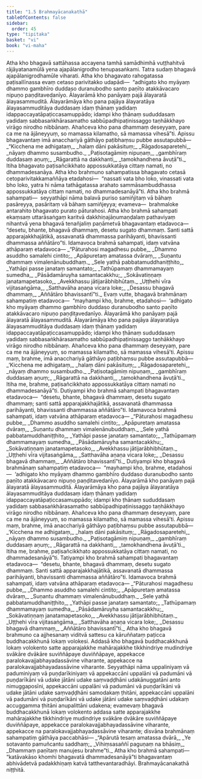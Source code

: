 ```yaml
---
title: "1.5 Brahmayācanakathā"
tableOfContents: false
sidebar:
  order: 45
type: "tipitaka"
basket: "vi"
book: "vi-maha"
---
```



<DynamicBreadcrumb />

<Division number="7" book="vi-maha">

<Paragraph number="25" book="vi-maha">
Atha kho bhagavā sattāhassa accayena tamhā samādhimhā vuṭṭhahitvā rājāyatanamūlā yena ajapālanigrodho tenupasaṅkami. Tatra sudaṃ bhagavā ajapālanigrodhamūle viharati. Atha kho bhagavato rahogatassa paṭisallīnassa evaṃ cetaso parivitakko udapādi—  “adhigato kho myāyaṃ dhammo gambhīro duddaso duranubodho santo paṇīto atakkāvacaro nipuṇo paṇḍitavedanīyo. Ālayarāmā kho panāyaṃ pajā ālayaratā ālayasammuditā. Ālayarāmāya kho pana pajāya ālayaratāya ālayasammuditāya duddasaṃ idaṃ ṭhānaṃ yadidaṃ idappaccayatāpaṭiccasamuppādo; idampi kho ṭhānaṃ sududdasaṃ yadidaṃ sabbasaṅkhārasamatho sabbūpadhipaṭinissaggo taṇhākkhayo virāgo nirodho nibbānaṃ. Ahañceva kho pana dhammaṃ deseyyaṃ, pare ca me na ājāneyyuṃ, so mamassa kilamatho, sā mamassa vihesā”ti. Apissu bhagavantaṃ imā anacchariyā gāthāyo paṭibhaṃsu pubbe assutapubbā—
</Paragraph>

<Paragraph number="26" type="verses" book="vi-maha">
_“Kicchena me adhigataṃ,_  
_halaṃ dāni pakāsituṃ;_  
_Rāgadosaparetehi,_  
_nāyaṃ dhammo susambudho._  

</Paragraph>

<Paragraph number="27" type="verses" book="vi-maha">
_Paṭisotagāmiṃ nipuṇaṃ,_  
_gambhīraṃ duddasaṃ aṇuṃ;_  
_Rāgarattā na dakkhanti,_  
_tamokhandhena āvuṭā”ti._  

</Paragraph>

<Paragraph number="28" book="vi-maha">
Itiha bhagavato paṭisañcikkhato appossukkatāya cittaṃ namati, no dhammadesanāya.
</Paragraph>

</Division>
<Division number="8" book="vi-maha">

<Paragraph number="29" book="vi-maha">
Atha kho brahmuno sahampatissa bhagavato cetasā cetoparivitakkamaññāya etadahosi—  “nassati vata bho loko, vinassati vata bho loko, yatra hi nāma tathāgatassa arahato sammāsambuddhassa appossukkatāya cittaṃ namati, no dhammadesanāyā”ti. Atha kho brahmā sahampati—  seyyathāpi nāma balavā puriso samiñjitaṃ vā bāhaṃ pasāreyya, pasāritaṃ vā bāhaṃ samiñjeyya; evameva—  brahmaloke antarahito bhagavato purato pāturahosi. Atha kho brahmā sahampati ekaṃsaṃ uttarāsaṅgaṃ karitvā dakkhiṇajāṇumaṇḍalaṃ pathaviyaṃ nihantvā yena bhagavā tenañjaliṃ paṇāmetvā bhagavantaṃ etadavoca—  “desetu, bhante, bhagavā dhammaṃ, desetu sugato dhammaṃ. Santi sattā apparajakkhajātikā, assavanatā dhammassa parihāyanti, bhavissanti dhammassa aññātāro”ti. Idamavoca brahmā sahampati, idaṃ vatvāna athāparaṃ etadavoca—
</Paragraph>

<Paragraph number="30" type="verses" book="vi-maha">
_“Pāturahosi magadhesu pubbe,_  
_Dhammo asuddho samalehi cintito;_  
_Apāpuretaṃ amatassa dvāraṃ,_  
_Suṇantu dhammaṃ vimalenānubuddhaṃ._  

</Paragraph>

<Paragraph number="31" type="verses" book="vi-maha">
_Sele yathā pabbatamuddhaniṭṭhito,_  
_Yathāpi passe janataṃ samantato;_  
_Tathūpamaṃ dhammamayaṃ sumedha,_  
_Pāsādamāruyha samantacakkhu;_  
_Sokāvatiṇṇaṃ janatamapetasoko,_  
_Avekkhassu jātijarābhibhūtaṃ._  

</Paragraph>

<Paragraph number="32" type="verses" book="vi-maha">
_Uṭṭhehi vīra vijitasaṅgāma,_  
_Satthavāha aṇaṇa vicara loke;_  
_Desassu bhagavā dhammaṃ,_  
_Aññātāro bhavissantī”ti._  

</Paragraph>

<Paragraph number="33" book="vi-maha">
Evaṃ vutte, bhagavā brahmānaṃ sahampatiṃ etadavoca—  “mayhampi kho, brahme, etadahosi—  ‘adhigato kho myāyaṃ dhammo gambhīro duddaso duranubodho santo paṇīto atakkāvacaro nipuṇo paṇḍitavedanīyo. Ālayarāmā kho panāyaṃ pajā ālayaratā ālayasammuditā. Ālayarāmāya kho pana pajāya ālayaratāya ālayasammuditāya duddasaṃ idaṃ ṭhānaṃ yadidaṃ idappaccayatāpaṭiccasamuppādo; idampi kho ṭhānaṃ sududdasaṃ yadidaṃ sabbasaṅkhārasamatho sabbūpadhipaṭinissaggo taṇhākkhayo virāgo nirodho nibbānaṃ. Ahañceva kho pana dhammaṃ deseyyaṃ, pare ca me na ājāneyyuṃ, so mamassa kilamatho, sā mamassa vihesā’ti. Apissu maṃ, brahme, imā anacchariyā gāthāyo paṭibhaṃsu pubbe assutapubbā—
</Paragraph>

<Paragraph number="34" type="verses" book="vi-maha">
_‘Kicchena me adhigataṃ,_  
_halaṃ dāni pakāsituṃ;_  
_Rāgadosaparetehi,_  
_nāyaṃ dhammo susambudho._  

</Paragraph>

<Paragraph number="35" type="verses" book="vi-maha">
_Paṭisotagāmiṃ nipuṇaṃ,_  
_gambhīraṃ duddasaṃ aṇuṃ;_  
_Rāgarattā na dakkhanti,_  
_tamokhandhena āvuṭā’ti._  

</Paragraph>

<Paragraph number="36" book="vi-maha">
Itiha me, brahme, paṭisañcikkhato appossukkatāya cittaṃ namati no dhammadesanāyā”ti.
</Paragraph>

<Paragraph number="37" book="vi-maha">
Dutiyampi kho brahmā sahampati bhagavantaṃ etadavoca—  “desetu, bhante, bhagavā dhammaṃ, desetu sugato dhammaṃ; santi sattā apparajakkhajātikā, assavanatā dhammassa parihāyanti, bhavissanti dhammassa aññātāro”ti. Idamavoca brahmā sahampati, idaṃ vatvāna athāparaṃ etadavoca—
</Paragraph>

<Paragraph number="38" type="verses" book="vi-maha">
_“Pāturahosi magadhesu pubbe,_  
_Dhammo asuddho samalehi cintito;_  
_Apāpuretaṃ amatassa dvāraṃ,_  
_Suṇantu dhammaṃ vimalenānubuddhaṃ._  

</Paragraph>

<Paragraph number="39" type="verses" book="vi-maha">
_Sele yathā pabbatamuddhaniṭṭhito,_  
_Yathāpi passe janataṃ samantato;_  
_Tathūpamaṃ dhammamayaṃ sumedha,_  
_Pāsādamāruyha samantacakkhu;_  
_Sokāvatiṇṇaṃ janatamapetasoko,_  
_Avekkhassu jātijarābhibhūtaṃ._  

</Paragraph>

<Paragraph number="40" type="verses" book="vi-maha">
_Uṭṭhehi vīra vijitasaṅgāma,_  
_Satthavāha aṇaṇa vicara loke;_  
_Desassu bhagavā dhammaṃ,_  
_Aññātāro bhavissantī”ti._  

</Paragraph>

<Paragraph number="41" book="vi-maha">
Dutiyampi kho bhagavā brahmānaṃ sahampatiṃ etadavoca—  “mayhampi kho, brahme, etadahosi—  ‘adhigato kho myāyaṃ dhammo gambhīro duddaso duranubodho santo paṇīto atakkāvacaro nipuṇo paṇḍitavedanīyo. Ālayarāmā kho panāyaṃ pajā ālayaratā ālayasammuditā. Ālayarāmāya kho pana pajāya ālayaratāya ālayasammuditāya duddasaṃ idaṃ ṭhānaṃ yadidaṃ idappaccayatāpaṭiccasamuppādo; idampi kho ṭhānaṃ sududdasaṃ yadidaṃ sabbasaṅkhārasamatho sabbūpadhipaṭinissaggo taṇhākkhayo virāgo nirodho nibbānaṃ. Ahañceva kho pana dhammaṃ deseyyaṃ, pare ca me na ājāneyyuṃ, so mamassa kilamatho, sā mamassa vihesā’ti. Apissu maṃ, brahme, imā anacchariyā gāthāyo paṭibhaṃsu pubbe assutapubbā—
</Paragraph>

<Paragraph number="42" type="verses" book="vi-maha">
_‘Kicchena me adhigataṃ,_  
_halaṃ dāni pakāsituṃ;_  
_Rāgadosaparetehi,_  
_nāyaṃ dhammo susambudho._  

</Paragraph>

<Paragraph number="43" type="verses" book="vi-maha">
_Paṭisotagāmiṃ nipuṇaṃ,_  
_gambhīraṃ duddasaṃ aṇuṃ;_  
_Rāgarattā na dakkhanti,_  
_tamokhandhena āvuṭā’ti._  

</Paragraph>

<Paragraph number="44" book="vi-maha">
Itiha me, brahme, paṭisañcikkhato appossukkatāya cittaṃ namati, no dhammadesanāyā”ti.
</Paragraph>

<Paragraph number="45" book="vi-maha">
Tatiyampi kho brahmā sahampati bhagavantaṃ etadavoca—  “desetu, bhante, bhagavā dhammaṃ, desetu sugato dhammaṃ. Santi sattā apparajakkhajātikā, assavanatā dhammassa parihāyanti, bhavissanti dhammassa aññātāro”ti. Idamavoca brahmā sahampati, idaṃ vatvāna athāparaṃ etadavoca—
</Paragraph>

<Paragraph number="46" type="verses" book="vi-maha">
_“Pāturahosi magadhesu pubbe,_  
_Dhammo asuddho samalehi cintito;_  
_Apāpuretaṃ amatassa dvāraṃ,_  
_Suṇantu dhammaṃ vimalenānubuddhaṃ._  

</Paragraph>

<Paragraph number="47" type="verses" book="vi-maha">
_Sele yathā pabbatamuddhaniṭṭhito,_  
_Yathāpi passe janataṃ samantato;_  
_Tathūpamaṃ dhammamayaṃ sumedha,_  
_Pāsādamāruyha samantacakkhu;_  
_Sokāvatiṇṇaṃ janatamapetasoko,_  
_Avekkhassu jātijarābhibhūtaṃ._  

</Paragraph>

<Paragraph number="48" type="verses" book="vi-maha">
_Uṭṭhehi vīra vijitasaṅgāma,_  
_Satthavāha aṇaṇa vicara loke;_  
_Desassu bhagavā dhammaṃ,_  
_Aññātāro bhavissantī”ti._  

</Paragraph>

</Division>
<Division number="9" book="vi-maha">

<Paragraph number="49" book="vi-maha">
Atha kho bhagavā brahmuno ca ajjhesanaṃ viditvā sattesu ca kāruññataṃ paṭicca buddhacakkhunā lokaṃ volokesi. Addasā kho bhagavā buddhacakkhunā lokaṃ volokento satte apparajakkhe mahārajakkhe tikkhindriye mudindriye svākāre dvākāre suviññāpaye duviññāpaye, appekacce paralokavajjabhayadassāvine viharante, appekacce na paralokavajjabhayadassāvine viharante. Seyyathāpi nāma uppaliniyaṃ vā paduminiyaṃ vā puṇḍarīkiniyaṃ vā appekaccāni uppalāni vā padumāni vā puṇḍarīkāni vā udake jātāni udake saṃvaḍḍhāni udakānuggatāni anto nimuggaposīni, appekaccāni uppalāni vā padumāni vā puṇḍarīkāni vā udake jātāni udake saṃvaḍḍhāni samodakaṃ ṭhitāni, appekaccāni uppalāni vā padumāni vā puṇḍarīkāni vā udake jātāni udake saṃvaḍḍhāni udakaṃ accuggamma ṭhitāni anupalittāni udakena; evamevaṃ bhagavā buddhacakkhunā lokaṃ volokento addasa satte apparajakkhe mahārajakkhe tikkhindriye mudindriye svākāre dvākāre suviññāpaye duviññāpaye, appekacce paralokavajjabhayadassāvine viharante, appekacce na paralokavajjabhayadassāvine viharante; disvāna brahmānaṃ sahampatiṃ gāthāya paccabhāsi—
</Paragraph>

<Paragraph number="50" type="verses" book="vi-maha">
_“Apārutā tesaṃ amatassa dvārā,_  
_Ye sotavanto pamuñcantu saddhaṃ;_  
_Vihiṃsasaññī paguṇaṃ na bhāsiṃ,_  
_Dhammaṃ paṇītaṃ manujesu brahme”ti._  

</Paragraph>

<Paragraph number="51" book="vi-maha">
Atha kho brahmā sahampati—  “katāvakāso khomhi bhagavatā dhammadesanāyā”ti bhagavantaṃ abhivādetvā padakkhiṇaṃ katvā tatthevantaradhāyi.

</Paragraph>
</Division>

<Paragraph number="52" type="center" book="vi-maha">
Brahmayācanakathā niṭṭhitā.
</Paragraph>